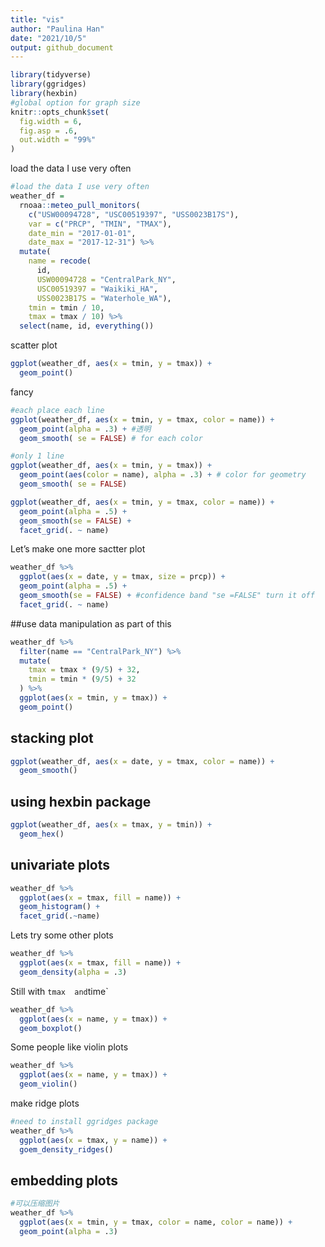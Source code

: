 ```yaml
---
title: "vis"
author: "Paulina Han"
date: "2021/10/5"
output: github_document
---
```


```r
library(tidyverse)
library(ggridges)
library(hexbin)
#global option for graph size
knitr::opts_chunk$set(
  fig.width = 6,
  fig.asp = .6,
  out.width = "99%"
)
```

load the data I use very often

```r
#load the data I use very often
weather_df = 
  rnoaa::meteo_pull_monitors(
    c("USW00094728", "USC00519397", "USS0023B17S"),
    var = c("PRCP", "TMIN", "TMAX"), 
    date_min = "2017-01-01",
    date_max = "2017-12-31") %>%
  mutate(
    name = recode(
      id, 
      USW00094728 = "CentralPark_NY", 
      USC00519397 = "Waikiki_HA",
      USS0023B17S = "Waterhole_WA"),
    tmin = tmin / 10,
    tmax = tmax / 10) %>%
  select(name, id, everything())

```


scatter plot

```r
ggplot(weather_df, aes(x = tmin, y = tmax)) + 
  geom_point()

```

fancy

```r
#each place each line
ggplot(weather_df, aes(x = tmin, y = tmax, color = name)) + 
  geom_point(alpha = .3) + #透明
  geom_smooth( se = FALSE) # for each color

#only 1 line 
ggplot(weather_df, aes(x = tmin, y = tmax)) + 
  geom_point(aes(color = name), alpha = .3) + # color for geometry
  geom_smooth( se = FALSE) 


```

```r
ggplot(weather_df, aes(x = tmin, y = tmax, color = name)) + 
  geom_point(alpha = .5) +
  geom_smooth(se = FALSE) + 
  facet_grid(. ~ name)
```

Let's make one more sactter plot
```r
weather_df %>% 
  ggplot(aes(x = date, y = tmax, size = prcp)) +
  geom_point(alpha = .5) +
  geom_smooth(se = FALSE) + #confidence band "se =FALSE" turn it off
  facet_grid(. ~ name)

```

##use data manipulation as part of this

```r
weather_df %>% 
  filter(name == "CentralPark_NY") %>% 
  mutate(
    tmax = tmax * (9/5) + 32,
    tmin = tmin * (9/5) + 32
  ) %>% 
  ggplot(aes(x = tmin, y = tmax)) +
  geom_point()

```

## stacking plot

```r
ggplot(weather_df, aes(x = date, y = tmax, color = name)) + 
  geom_smooth() 

```

## using hexbin package
```r
ggplot(weather_df, aes(x = tmax, y = tmin)) + 
  geom_hex()
```

## univariate plots

```r
weather_df %>% 
  ggplot(aes(x = tmax, fill = name)) +
  geom_histogram() +
  facet_grid(.~name)
```

Lets try some other plots
```r
weather_df %>% 
  ggplot(aes(x = tmax, fill = name)) +
  geom_density(alpha = .3)

```

Still with `tmax  and `time`
```r
weather_df %>% 
  ggplot(aes(x = name, y = tmax)) +
  geom_boxplot()

```
Some people like violin plots

```r
weather_df %>% 
  ggplot(aes(x = name, y = tmax)) +
  geom_violin()

```

make ridge plots

```r
#need to install ggridges package
weather_df %>% 
  ggplot(aes(x = tmax, y = name)) +
  goem_density_ridges()
```

## embedding plots

```r
#可以压缩图片
weather_df %>% 
  ggplot(aes(x = tmin, y = tmax, color = name, color = name)) +
  geom_point(alpha = .3)
```



